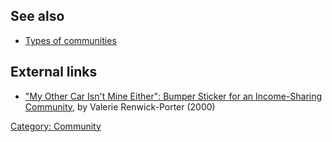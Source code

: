 == See also ==
*[[Types of communities]]

== External links ==
*[[http://www.twinoakscommunity.org/about-income-sharing.html|"My Other Car Isn't Mine Either": Bumper Sticker for an Income-Sharing Community]], by Valerie Renwick-Porter (2000)

[[Category: Community]]